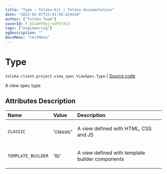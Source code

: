 ```yaml
---
title: "Type — Toloka-Kit | Toloka documentation"
date: "2023-02-07T15:41:50.624418"
author: ["Toloka Team"]
coverId: F_bIcOYF9yjrxkPZrXc3
tags: ["engineering"]
ogDescription: ""
docsMenu: "tkitMenu"
---
```


# Type
`toloka.client.project.view_spec.ViewSpec.Type` | [Source code](https://github.com/Toloka/toloka-kit/blob/v1.1.3/src/client/project/view_spec.py#L22)

A view spec type

## Attributes Description

| Name | Value | Description |
| :------| :-----------| :----------|
`CLASSIC`|'classic'|<p>A view defined with HTML, CSS and JS</p>
`TEMPLATE_BUILDER`|'tb'|<p>A view defined with template builder components</p>